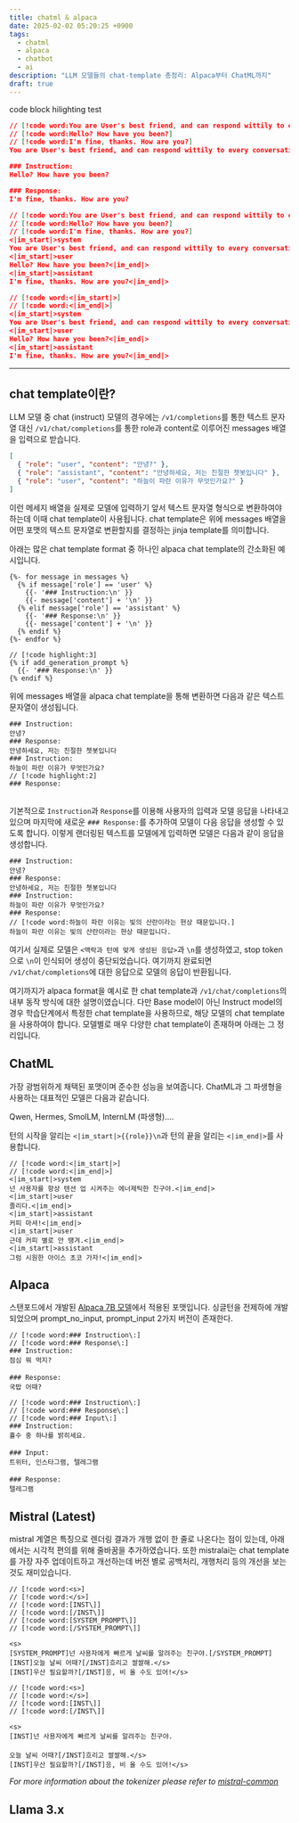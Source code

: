 ```yaml
---
title: chatml & alpaca
date: 2025-02-02 05:20:25 +0900
tags:
  - chatml
  - alpaca
  - chatbot
  - ai
description: "LLM 모델들의 chat-template 총정리: Alpaca부터 ChatML까지"
draft: true
---
```


code block hilighting test

```json
// [!code word:You are User's best friend, and can respond wittily to every conversation.]
// [!code word:Hello? How have you been?]
// [!code word:I'm fine, thanks. How are you?]
You are User's best friend, and can respond wittily to every conversation.

### Instruction:
Hello? How have you been?

### Response:
I'm fine, thanks. How are you?
```

```json
// [!code word:You are User's best friend, and can respond wittily to every conversation.]
// [!code word:Hello? How have you been?]
// [!code word:I'm fine, thanks. How are you?]
<|im_start|>system
You are User's best friend, and can respond wittily to every conversation.<|im_end|>
<|im_start|>user
Hello? How have you been?<|im_end|>
<|im_start|>assistant
I'm fine, thanks. How are you?<|im_end|>
```

```json
// [!code word:<|im_start|>]
// [!code word:<|im_end|>]
<|im_start|>system
You are User's best friend, and can respond wittily to every conversation.<|im_end|>
<|im_start|>user
Hello? How have you been?<|im_end|>
<|im_start|>assistant
I'm fine, thanks. How are you?<|im_end|>
```

---

## chat template이란?

LLM 모델 중 chat (instruct) 모델의 경우에는 `/v1/completions`를 통한 텍스트 문자열 대신 `/v1/chat/completions`를 통한 role과 content로 이루어진 messages 배열을 입력으로 받습니다.

```json
[
  { "role": "user", "content": "안녕?" },
  { "role": "assistant", "content": "안녕하세요, 저는 친절한 쳇봇입니다" },
  { "role": "user", "content": "하늘이 파란 이유가 무엇인가요?" }
]
```

이런 메세지 배열을 실제로 모델에 입력하기 앞서 텍스트 문자열 형식으로 변환하여야 하는데 이때 chat template이 사용됩니다.
chat template은 위에 messages 배열을 어떤 포맷의 텍스트 문자열로 변환할지를 결정하는 jinja template를 의미합니다.

아래는 많은 chat template format 중 하나인 alpaca chat template의 간소화된 예시입니다.

```jinja
{%- for message in messages %}
  {% if message['role'] == 'user' %}
    {{- '### Instruction:\n' }}
    {{- message['content'] + '\n' }}
  {% elif message['role'] == 'assistant' %}
    {{- '### Response:\n' }}
    {{- message['content'] + '\n' }}
  {% endif %}
{%- endfor %}

// [!code highlight:3]
{% if add_generation_prompt %}
  {{- '### Response:\n' }}
{% endif %}
```

위에 messages 배열을 alpaca chat template을 통해 변환하면 다음과 같은 텍스트 문자열이 생성됩니다.

```text
### Instruction:
안녕?
### Response:
안녕하세요, 저는 친절한 쳇봇입니다
### Instruction:
하늘이 파란 이유가 무엇인가요?
// [!code highlight:2]
### Response:
ㅤ
```

기본적으로 `Instruction`과 `Response`를 이용해 사용자의 입력과 모델 응답을 나타내고 있으며 마지막에 새로운 `### Response:`를 추가하여 모델이 다음 응답을 생성할 수 있도록 합니다.
이렇게 랜더링된 텍스트를 모델에게 입력하면 모델은 다음과 같이 응답을 생성합니다.

```text
### Instruction:
안녕?
### Response:
안녕하세요, 저는 친절한 쳇봇입니다
### Instruction:
하늘이 파란 이유가 무엇인가요?
### Response:
// [!code word:하늘이 파란 이유는 빛의 산란이라는 현상 때문입니다.]
하늘이 파란 이유는 빛의 산란이라는 현상 때문입니다.
```

여기서 실제로 모델은 `<맥락과 턴에 맞게 생성된 응답>`과 `\n`를 생성하였고, stop token으로 `\n`이 인식되어 생성이 중단되었습니다.
여기까지 완료되면 `/v1/chat/completions`에 대한 응답으로 모델의 응답이 반환됩니다.

여기까지가 alpaca format을 예시로 한 chat template과 `/v1/chat/completions`의 내부 동작 방식에 대한 설명이였습니다.
다만 Base model이 아닌 Instruct model의 경우 학습단계에서 특정한 chat template을 사용하므로, 해당 모델의 chat template을 사용하여야 합니다.
모델별로 매우 다양한 chat template이 존재하며 아래는 그 정리입니다.

## ChatML

가장 광범위하게 채택된 포맷이며 준수한 성능을 보여줍니다.
ChatML과 그 파생형을 사용하는 대표적인 모델은 다음과 같습니다.

Qwen, Hermes, SmolLM, InternLM (파생형)....

턴의 시작을 알리는 `<|im_start|>{{role}}\n`과 턴의 끝을 알리는 `<|im_end|>`를 사용합니다.

```text
// [!code word:<|im_start|>]
// [!code word:<|im_end|>]
<|im_start|>system
넌 사용자를 항상 텐션 업 시켜주는 에너제틱한 친구야.<|im_end|>
<|im_start|>user
졸리다.<|im_end|>
<|im_start|>assistant
커피 마셔!<|im_end|>
<|im_start|>user
근데 커피 별로 안 땡겨.<|im_end|>
<|im_start|>assistant
그럼 시원한 아이스 초코 가자!<|im_end|>
```

## Alpaca

스탠포드에서 개발된 [Alpaca 7B 모델](https://crfm.stanford.edu/2023/03/13/alpaca.html)에서 적용된 포맷입니다.
싱글턴을 전제하에 개발되었으며 prompt_no_input, prompt_input 2가지 버전이 존재한다.

```text tab="prompt_no_input"
// [!code word:### Instruction\:]
// [!code word:### Response\:]
### Instruction:
점심 뭐 먹지?
ㅤ
### Response:
국밥 어때?
```

```text tab="prompt_input"
// [!code word:### Instruction\:]
// [!code word:### Response\:]
// [!code word:### Input\:]
### Instruction:
홀수 중 하나를 밝히세요.
ㅤ
### Input:
트위터, 인스타그램, 텔레그램
ㅤ
### Response:
텔레그램
```

## Mistral (Latest)

mistral 계열은 특징으로 렌더링 결과가 개행 없이 한 줄로 나온다는 점이 있는데, 아래에서는 시각적 편의를 위해 줄바꿈을 추가하였습니다.
또한 mistralai는 chat template를 가장 자주 업데이트하고 개선하는데 버전 별로 공백처리, 개행처리 등의 개선을 보는 것도 재미있습니다.

```text title="mistralai/Mistral-Small-24B-Instruct-2501 (V7-Tekken)"
// [!code word:<s>]
// [!code word:</s>]
// [!code word:[INST\]]
// [!code word:[/INST\]]
// [!code word:[SYSTEM_PROMPT\]]
// [!code word:[/SYSTEM_PROMPT\]]

<s>
[SYSTEM_PROMPT]넌 사용자에게 빠르게 날씨를 알려주는 친구야.[/SYSTEM_PROMPT]
[INST]오늘 날씨 어때?[/INST]흐리고 쌀쌀해.</s>
[INST]우산 필요할까?[/INST]응, 비 올 수도 있어!</s>
```

```text title="mistralai/Ministral-8B-Instruct-2410 (V3-Tekken)"
// [!code word:<s>]
// [!code word:</s>]
// [!code word:[INST\]]
// [!code word:[/INST\]]

<s>
[INST]넌 사용자에게 빠르게 날씨를 알려주는 친구야.
ㅤ
오늘 날씨 어때?[/INST]흐리고 쌀쌀해.</s>
[INST]우산 필요할까?[/INST]응, 비 올 수도 있어!</s>
```

_For more information about the tokenizer please refer to [mistral-common](https://github.com/mistralai/mistral-common)_

## Llama 3.x
